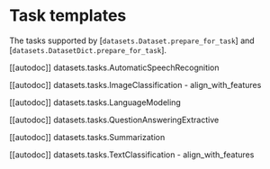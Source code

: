 # Task templates

The tasks supported by [`datasets.Dataset.prepare_for_task`] and [`datasets.DatasetDict.prepare_for_task`].

[[autodoc]] datasets.tasks.AutomaticSpeechRecognition

[[autodoc]] datasets.tasks.ImageClassification
    - align_with_features

[[autodoc]] datasets.tasks.LanguageModeling

[[autodoc]] datasets.tasks.QuestionAnsweringExtractive

[[autodoc]] datasets.tasks.Summarization

[[autodoc]] datasets.tasks.TextClassification
    - align_with_features
